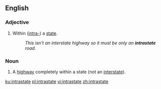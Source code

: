 ==English==

===Adjective===
{{en-adj|-}}

# {{context|US|lang=en}} Within ([[intra-]]) a [[state]].
#: ''This isn't an interstate highway so it must be only an '''intrastate''' road.''

===Noun===
{{en-noun}}

# {{context|US|lang=en}} A [[highway]] completely within a state (not an [[interstate]]).

[[ku:intrastate]]
[[pl:intrastate]]
[[vi:intrastate]]
[[zh:intrastate]]